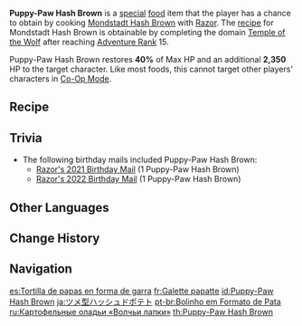 {{Food Infobox
|id              = 108048
|description     = Carefully shaped to resemble a wolf's paw. You can really feel the effort he has put into trying human cooking.
|type            = Recovery Dishes
|effectType      = Healing
|effect          = Restores '''40'''% of Max HP and an additional '''2,350''' HP to the selected character.
|eff_att1        = HP Restore
|eff_att2        = HP Restore Percent
|eff_att3        = HP Restore Fixed
|quality         = 3
|character       = Razor
|base            = Mondstadt Hash Brown
}}
'''Puppy-Paw Hash Brown''' is a [[Special Dish|special]] [[food]] item that the player has a chance to obtain by cooking [[Mondstadt Hash Brown]] with [[Razor]]. The [[recipe]] for Mondstadt Hash Brown is obtainable by completing the domain [[Temple of the Wolf]] after reaching [[Adventure Rank]] 15.

Puppy-Paw Hash Brown restores '''40%''' of Max HP and an additional '''2,350''' HP to the target character. Like most foods, this cannot target other players' characters in [[Co-Op Mode]].

==Recipe==
{{Recipe
|type = Cooking
|character = Razor
|Pinecone = 2
|Potato = 1
|Jam = 1
|sort = Pinecone;Potato;Jam
}}

==Trivia==
* The following birthday mails included Puppy-Paw Hash Brown:
** [[Mail/The day I was born... (2021-09-09)|Razor's 2021 Birthday Mail]] (1 Puppy-Paw Hash Brown)
**[[Mail/I Remember... Today. (2022-09-09)|Razor's 2022 Birthday Mail]] (1 Puppy-Paw Hash Brown)

==Other Languages==
{{Other Languages
|en      = Puppy-Paw Hash Brown
|zhs     = 爪爪土豆饼
|zhs_rm  = Zhǎo-zhǎo Tǔdòu Bǐng
|zht     = 爪爪薯餅
|zht_rm  = Zhǎo-zhǎo Shǔbǐng
|zh_tl   = Paw-paw Hash Brown
|ja      = ツメ型ハッシュドポテト
|ja_rm   = Tsume-gata Hasshudo Poteto
|ja_tl   = Claw-Shaped Hash Brown
|ko      = 와구와구 감자전
|ko_rm   = Waguwagu Gamjajeon
|ko_tl   = Nom-Nom {{w|Gamja-jeon}}
|es      = Tortilla de papas en forma de garra
|es_tl   = Claw-Shaped Potato Tortilla
|fr      = Galette papatte
|fr_tl   = Paw Pancake
|fr_note = ''papatte'' is the dimunitive form of ''patte'' "paw".
|ru      = Картофельные оладьи «Волчьи лапки»
|ru_tl   = Potato Pancakes "Wolf Paws"
|th      = Puppy-Paw Hash Brown
|vi      = Bánh Khoai Tây
|vi_tl   = Potato Pie
|de      = Kratztoffelpuffer
|de_tl   = Scratch Hash Brown
|de_note = {{w|Portmanteau}} of {{Lang|Kratz|de=Kratzer|de_tl=Scratch}} and {{Lang|Kartoffelpuffer|de=Kartoffelpuffer|de_tl=Hash Brown}}.
|id      = Puppy-Paw Hash Brown
|pt      = Bolinho em Formato de Pata
|pt_tl   = 
|tr      = Sevimli Pati Mücveri
|tr_tl   = 
|it      = Frittelle di patate a forma di zampa
|it_tl   = Paw-Shaped Potato Fritters
}}

==Change History==
{{Change History|1.0}}

==Navigation==
{{Food Navbox|type=Special Dishes}}

[[es:Tortilla de papas en forma de garra]]
[[fr:Galette papatte]]
[[id:Puppy-Paw Hash Brown]]
[[ja:ツメ型ハッシュドポテト]]
[[pt-br:Bolinho em Formato de Pata]]
[[ru:Картофельные оладьи «Волчьи лапки»]]
[[th:Puppy-Paw Hash Brown]]